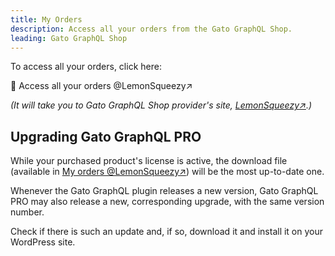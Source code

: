 ```yaml
---
title: My Orders
description: Access all your orders from the Gato GraphQL Shop.
leading: Gato GraphQL Shop
---
```


To access all your orders, click here:

<div className="flex justify-center"><Link className="not-prose btn text-slate-900 bg-gradient-to-r from-white/80 via-white to-white/80 hover:bg-white transition duration-150 ease-in-out group mb-4" href="https://app.lemonsqueezy.com/my-orders" target="_blank">

🛒 Access all your orders @LemonSqueezy&#x2197;

</Link></div>

_(It will take you to Gato GraphQL Shop provider's site, <a href="https://www.lemonsqueezy.com" target="_blank">LemonSqueezy&#x2197;</a>.)_

## Upgrading Gato GraphQL PRO

While your purchased product's license is active, the download file (available in <a href="https://app.lemonsqueezy.com/my-orders" target="_blank">My orders @LemonSqueezy&#x2197;</a>) will be the most up-to-date one.

Whenever the Gato GraphQL plugin releases a new version, Gato GraphQL PRO may also release a new, corresponding upgrade, with the same version number.

Check if there is such an update and, if so, download it and install it on your WordPress site.
